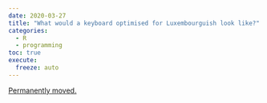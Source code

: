 ```yaml
---
date: 2020-03-27
title: "What would a keyboard optimised for Luxembourguish look like?"
categories:
  - R
  - programming
toc: true
execute:
  freeze: auto
---
```


[Permanently moved.](../../posts/2020-03-26-bepo_lu.qmd)

